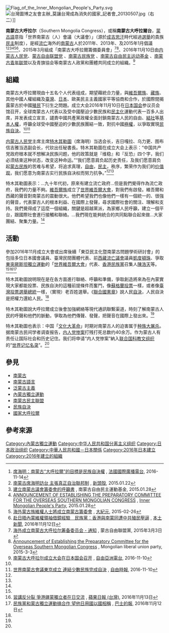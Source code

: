 {{Multiple issues|
{{POV|time=2021-06-23|reason=整篇条目都只是宣传内蒙独立分子的立场，完全没有介绍中国中央政府的立场，不符合[[WP:UNDUE|WP:UNDUE]]。}}
{{External links|time=2022-01-12T05:49:41+00:00}}
}}
[[File:Flag_of_the_Inner_Mongolian_People's_Party.svg|thumb]]
[[File:台灣圖博之友會主辦_莫讓台灣成為消失的國家_記者會_20130507.jpg|thumb]]（右二）]]

'''南蒙古大呼拉尔'''（Southern Mongolia Congress），或稱'''南蒙古大呼拉爾台'''，[[蒙古語|蒙古語]]意指「世界南蒙古（人）會議（大議會）」（源於[[成吉思汗|成吉思汗]]時代經過[[選舉|選舉]]的貴族[[民主|民主]]制度），是經[[流亡|流亡]]海外的[[南蒙古|南蒙古]]人於2011年、2013年、及2015年1月倡議<ref name="法廣">[http://trad.cn.rfi.fr/%E4%B8%AD%E5%9C%8B/20161114-%E5%B8%AD%E6%B5%B7%E6%98%8E%EF%BC%9A%E5%8D%97%E8%92%99%E5%8F%A4%E2%80%9C%E5%A4%A7%E5%91%BC%E6%8B%89%E7%88%BE%E2%80%9D%E7%9A%84%E7%9B%AE%E6%A8%99%E6%98%AF%E6%B0%91%E6%97%8F%E8%87%AA%E6%B1%BA%E6%AC%8A 席海明：南蒙古“大呼拉爾”的目標是民族自決權] {{Wayback|url=http://trad.cn.rfi.fr/%E4%B8%AD%E5%9C%8B/20161114-%E5%B8%AD%E6%B5%B7%E6%98%8E%EF%BC%9A%E5%8D%97%E8%92%99%E5%8F%A4%E2%80%9C%E5%A4%A7%E5%91%BC%E6%8B%89%E7%88%BE%E2%80%9D%E7%9A%84%E7%9B%AE%E6%A8%99%E6%98%AF%E6%B0%91%E6%97%8F%E8%87%AA%E6%B1%BA%E6%AC%8A |date=20161117060110 }}, [[法國國際廣播電台|法國國際廣播電台]], 2016-11-14</ref><ref>[http://newtalk.tw/news/view/2015-01-22/56112 南蒙古席海明訪台 主張真正自治聯邦制] {{Wayback|url=http://newtalk.tw/news/view/2015-01-22/56112 |date=20161114232617 }}, [[新頭殼|新頭殼]], 2015.01.22</ref><ref>[http://smldf.org/ch/?p=59 建立南蒙古議會籌委會的呼籲書] {{Wayback|url=http://smldf.org/ch/?p=59 |date=20161114233410 }}, 南蒙古自由民主運動基金, 2015.01.28</ref><ref>[http://impp.mn/entries/general/14 ANNOUNCEMENT OF ESTABLISHING THE PREPARATORY COMMITTEE FOR THE OVERSEAS SOUTHERN MONGOLIAN CONGRESS] {{Wayback|url=http://impp.mn/entries/general/14 |date=20161117211150 }}, [[內蒙古人民黨|Inner Mongolian People's Party]], 2015.01.28</ref><ref>[http://www.epochtimes.com/b5/15/2/26/n4375378.htm 海外蒙古族維權人士將成立南蒙古籌委會] {{Wayback|url=http://www.epochtimes.com/b5/15/2/26/n4375378.htm |date=20161114233454 }}, [[大紀元|大紀元]], 2015-02-26</ref><ref name="本土">[http://www.localpresshk.com/2016/11/hk-national-party-4/ 赴日晤內蒙維權領袖借鏡經驗　民族黨：香港與南蒙同遭中共殖民壓逼] {{Wayback|url=http://www.localpresshk.com/2016/11/hk-national-party-4/ |date=20210629115840 }}, [[本土新聞|本土新聞]], 2016年11月12日</ref>、2015年3月組成「南蒙古大呼拉爾籌備委員會」<ref>[http://lupm.org/chinese/pages/030315c.htm 海外成立南蒙古大呼拉尔筹备委员会 - 通知] {{Wayback|url=http://lupm.org/chinese/pages/030315c.htm |date=20150317131710 }}, 蒙古自由聯盟黨, 2015年3月3日</ref><ref>[http://lupm.org/english/pages/030315e.htm Announcement of Establishing the Preparatory Committee for the Overseas Southern Mongolian Congress] {{Wayback|url=http://lupm.org/english/pages/030315e.htm |date=20150317080036 }}, Mongolian liberal union party, 2015-3-3</ref>、2016年11月10日由[[内蒙古人民党|内蒙古人民党]]、[http://lupm.org/ 蒙古自由联盟党] {{Wayback|url=http://lupm.org/ |date=20200210214635 }}、[https://smnp.org/ 南蒙古民族党] {{Wayback|url=https://smnp.org/ |date=20210112012320 }}、[http://smldf.org/ 南蒙古自由民主运动基金] {{Wayback|url=http://smldf.org/ |date=20210112194250 }}、[[南蒙古青年联盟|南蒙古青年联盟]]以及青旗協会等南蒙古人政黨和團體共同成立的組織。<ref name="自由亞洲電台">[http://www.rfa.org/mandarin/yataibaodao/junshiwaijiao/nz-11102016101825.html 南蒙古大呼拉尔成立大会在日本国会召开] {{Wayback|url=http://www.rfa.org/mandarin/yataibaodao/junshiwaijiao/nz-11102016101825.html |date=20161111195335 }}, [[自由亞洲電台|自由亞洲電台]], 2016-11-10</ref>

== 組織 ==

南蒙古大呼拉爾現由十五名个人代表组成，期望藉統合力量，與[[維吾爾族|維吾爾族]]、[[藏族|藏族]]、其他中國人權組織及[[臺灣|臺灣]]、[[日本|日本]]、歐美民主主義國家平等協商和合作，於國際間揭露蒙古於中國[[殖民|殖民]]下衍生之問題。成立大会2016年11月10日在[[日本国会|日本国会]]参议员会馆召开，全球南蒙古人代表以及受中國壓迫少數民族和[[民主化|民主化]]運動代表一百多人出席，并发表成立宣言，譴責中國共產黨政權全面封鎖南蒙古人民的自由、[[結社自由|結社]]等[[基本人權|基本人權]]，呼籲全球受中國壓迫的少數民族團結一致，對抗中國[[極權|極權]]，以爭取實現[[民族自決|民族自決]]。<ref name="本土"/><ref name="自由時報">[http://news.ltn.com.tw/news/world/breakingnews/1883186 世界南蒙古會議東京成立 連結少數民族完成自決] {{Wayback|url=http://news.ltn.com.tw/news/world/breakingnews/1883186 |date=20161114032748 }}, [[自由時報|自由時報]], 2016-11-10</ref>

[[内蒙古人民党|内蒙古人民党]]主席主席[[特木其勒圖|特木其勒圖]]（席海明）当选会长，吉日嘎拉、乌力更、图布信吉雅当选副会长，代钦出任秘書長。特木其勒圖在成立大会上表示：“中国共产党政府根本就不想解决民族问题，他的政策就是『维稳』和『反恐』四个字，我们必须结束这种状态，改变这种命运。”“我们愿意肩负起历史责任，及我们愿意肩负起[[蒙古民族|蒙古民族]]的苦难与希望，将追求真理，[[自由|自由]]，[[民主|民主]]，秩序，繁荣作为我们的[[价值观|价值观]]，我们愿意为南蒙古实行民族自决权而努力抗争。”<ref name="自由亞洲電台"/><ref name="自由時報"/>

特木其勒圖表示：...九十年代初，原來有建立流亡政府...但是我們覺得作為流亡政府，我們的力量不夠。[[維吾爾族|維吾爾族]]成立了[[世界維吾爾大會|世界維吾爾大會]]，對我們有啟發。維吾爾和西藏的聲音對南蒙古的震動很大。他們希望我們也像他們一樣有一個統一的、很強的聲音，代表蒙古人的根本利益、在國際上發聲，尋求國際社會的關注、理解和支持。我們覺得成了這麼一個組織，關鍵是超越黨派，為家鄉人民呼籲，建立一個平台，跟國際社會進行接觸和聯絡。...我們現在能夠統合的共同點聯合起來做...大家團結、聚集力量。<ref name="法廣"/>

== 活動 ==

參加2016年11月成立大會或出席後續「東亞民主化暨南蒙古問題學術研討會」的包括多位日本國會議員、臺灣民間團體代表、前[[西藏流亡議會|西藏流亡議會]]議員[[當彩家族|凱度頓珠]]、爭取[[東突厥斯坦獨立運動|東突厥斯坦獨立運動]]的「[[世界維吾爾大會|世界維吾爾大會]]」代表、[[香港民族黨|香港民族黨]]召集人[[陳浩天|陳浩天]]等。<ref name="本土"/><ref>[http://www.appledaily.com.tw/realtimenews/article/new/20161113/987771/ 習講反分裂 爭港疆蒙獨立者在日交流] {{Wayback|url=http://www.appledaily.com.tw/realtimenews/article/new/20161113/987771/ |date=20161115131930 }}, [[蘋果日報_(台灣)|蘋果日報 (台灣)]], 2016年11月13日</ref><ref>[http://lb01-626056081.ap-southeast-1.elb.amazonaws.com/macau/29478-%E5%8D%9A%E5%AE%A2%E6%96%87%E7%AB%A0/418610-%E6%B0%91%E6%97%8F%E9%BB%A8%E5%92%8C%E8%92%99%E5%8F%A4%E7%8D%A8%E7%AB%8B%E9%81%8B%E5%8B%95%E6%90%9E%E5%90%88%E4%BD%9C-%E6%9C%9B%E4%BB%96%E6%97%A5%E7%94%A8%E5%9C%8B%E4%BB%A5%E5%9C%8B%E7%9B%B8%E7%A8%B1?r=w 民族黨和蒙古獨立運動搞合作 望他日用國以國相稱] {{Wayback|url=http://lb01-626056081.ap-southeast-1.elb.amazonaws.com/macau/29478-%E5%8D%9A%E5%AE%A2%E6%96%87%E7%AB%A0/418610-%E6%B0%91%E6%97%8F%E9%BB%A8%E5%92%8C%E8%92%99%E5%8F%A4%E7%8D%A8%E7%AB%8B%E9%81%8B%E5%8B%95%E6%90%9E%E5%90%88%E4%BD%9C-%E6%9C%9B%E4%BB%96%E6%97%A5%E7%94%A8%E5%9C%8B%E4%BB%A5%E5%9C%8B%E7%9B%B8%E7%A8%B1?r=w |date=20161115000415 }}, [[巴士的報|巴士的報]], 2016年11月12日</ref>

特木其勒圖說明現在是在各方面進行聯絡、呼籲和準備，爭取創造將來為在內蒙實現大家都能投票、民族自決的這種前提條件而奮鬥，像[[2014年蘇格蘭獨立公投|蘇格蘭投票]]一樣，或者像[[臺灣|臺灣]][[中華民國總統及副總統在臺灣之公民直接選舉與罷免|投票選舉總統]]一樣，（實現）老百姓選舉。《[[聯合國憲章|聯合國憲章]]》說人民[[自決|自決]]，人民自決是把權力還給人民。<ref name="法廣"/>

特木其勒圖說大呼拉爾成立後會加強網絡等現代通訊聯繫渠道，時刻了解南蒙古人民的呼聲和他們的脈動，爭取為他們傳聲、發聲，把聲音在國際上發出來。<ref name="法廣"/>

特木其勒圖也表示：中国「[[文化大革命|文化大革命]]」时期对南蒙古人的迫害属于[[种族屠杀|种族大屠杀]]。据南蒙古民间学者调查报告，[[內人黨事件|内人党惨案]]打残打死总数约40余万。作为蒙古人有责任让国际社会和历史记住。我们将申请“内人党惨案”納入[[联合国科教文组织|联合国科教文组织]]的“[[世界记忆名录|世界记忆名录]]”。<ref name="自由亞洲電台"/>

== 參見 ==
* [[南蒙古|南蒙古]]
* [[南蒙古語言|南蒙古語言]]
* [[泛蒙古主義|泛蒙古主義]]
* [[內蒙古獨立運動|內蒙古獨立運動]]
* [[南蒙古民主聯盟|南蒙古民主聯盟]]
* [[民族自決|民族自決]]
* [[國家大呼拉爾|國家大呼拉爾]]

==參考來源==
{{reflist|2}}

[[Category:內蒙古獨立運動|Category:內蒙古獨立運動]]
[[Category:中华人民共和国分离主义组织|Category:中华人民共和国分离主义组织]]
[[Category:日本政治组织|Category:日本政治组织]]
[[Category:中華人民共和國－日本關係|Category:中華人民共和國－日本關係]]
[[Category:2016年日本建立|Category:2016年日本建立]]
[[Category:2016年建立的組織|Category:2016年建立的組織]]